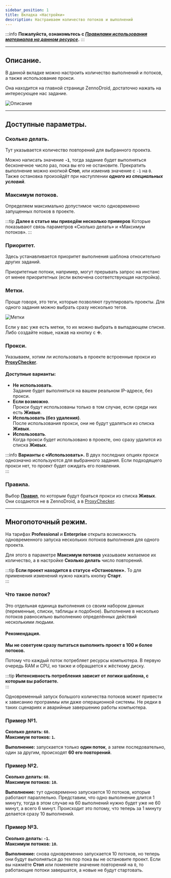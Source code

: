 ```yaml
---
sidebar_position: 1
title: Вкладка «Настройки»
description: Настраиваем количество потоков и выполнений
---  
```

:::info **Пожалуйста, ознакомьтесь с [*Правилами использования материалов на данном ресурсе*](../Disclaimer).**
:::
_______________________________________________  
## Описание.
В данной вкладке можно настроить количество выполнений и потоков, а также использование прокси.  

Она находится на главной странице ZennoDroid, достаточно нажать на интересующее нас задание.   

![Описание](./assets/Settings/Settings_pic1.png)  
_______________________________________________
## Доступные параметры.  
### Сколько делать.  
Тут указывается количество повторений для выбранного проекта.  

Можно написать значение **`-1`**, тогда задание будет выполняться бесконечное число раз, пока вы его не остановите. Прекратить выполнение можно кнопкой **Стоп**, или изменив значение с `-1` на `0`. Также остановка произойдёт при наступлении ***одного из специальных условий***.  

### Максимум потоков.  
Определяем максимально допустимое число одновременно запущенных потоков в проекте.  

:::tip **Далее в статье мы приведём несколько примеров**
Которые показывают связь параметров «Сколько делать» и «Максимум потоков».
:::

### Приоритет.  
Здесь устанавливается приоритет выполнения шаблона относительно других заданий.  

Приоритетные потоки, например, могут прерывать запрос на инстанс от менее приоритетных (если включена соответствующая настройка).  

### Метки.  
Проще говоря, это теги, которые позволяют группировать проекты. Для одного задания можно выбрать сразу несколько тегов.  

![Метки](./assets/Settings/Settings_pic2.png) 

Если у вас уже есть метки, то их можно выбрать в выпадающем списке. Либо создайте новые, нажав на кнопку с ✙.  

### Прокси.  
Указываем, хотим ли использовать в проекте встроенные прокси из [**ProxyChecker**](../get-started/ProxyCheckerZD).  

#### Доступные варианты:  
- **Не использовать**.  
Задание будет выполняться на вашем реальном IP-адресе, без прокси.  
- **Если возможно**.  
Прокси будут использованы только в том случае, если среди них есть **Живые**.  
- **Использовать (без удаления)**.  
После использования прокси, они не будут удаляться из списка **Живых**.  
- **Использовать**.  
Когда прокси будет использовано в проекте, оно сразу удалится из списка **Живых**.  

:::info **Варианты с «Использовать».**
В двух последних опциях прокси однозначно используются для выбранного задания. Если подходящего прокси нет, то проект будет ожидать его появления.   
:::  

### Правила.  
Выбор [**Правил**](https://zennolab.atlassian.net/wiki/spaces/RU/pages/848560252), по которым будут браться прокси из списка **Живых**. Они создаются не в ZennoDroid, а в [ProxyChecker](../get-started/ProxyCheckerZD_Interface).  
_______________________________________________
## Многопоточный режим.  
На тарифах **Professional** и **Enterprise** открыта возможность одновременного запуска нескольких потоков выполнения для одного проекта.  

Для этого в параметре **Максимум потоков** указываем желаемое их количество, а в настройке **Сколько делать** число повторений.  

:::tip **Если проект находится в статусе «Остановлен».**
То для применения изменений нужно нажать кнопку **Старт**.   
:::  

### Что такое поток?  
Это отдельная единица выполнения со своим набором данных (переменные, списки, таблицы и подобное). Выполнение в несколько потоков равносильно выполнению определённых действий несколькими людьми.

#### Рекомендация.  
**Мы не советуем сразу пытаться выполнить проект в 100 и более потоков.**  

Потому что каждый поток потребляет ресурсы компьютера. В первую очередь RAM и CPU, но также и обращается к жёсткому диску. 

:::tip **Интенсивность потребления зависит от логики шаблона, с которым вы работаете.**   
:::  

Одновременный запуск большого количества потоков может привести к зависанию программы или даже операционной системы. Не редки в таких сценариях и аварийные завершению работы компьютера.  

### Пример №1.  
**Сколько делать: `60`.**  
**Максимум потоков: `1`.**  

**Выполнение:** запускается только **один поток**, а затем последовательно, один за другим, происходят **60 его повторений**.  

### Пример №2.  
**Сколько делать: `60`.**  
**Максимум потоков: `10`.**  

**Выполнение:** тут одновременно запускается 10 потоков, которые работают параллельно. Представим, что одно выполнение длится 1 минуту, тогда в этом случае на 60 выполнений нужно будет уже не 60 минут, а всего 6 минут. Происходит это потому, что теперь за 1 минуту делается сразу 10 выполнений.  

### Пример №3.  
**Сколько делать: `-1`.**  
**Максимум потоков: `10`.**  

**Выполнение:** снова одновременно запускается 10 потоков, но теперь они будут выполняться до тех пор пока вы не остановите проект. Если вы нажмёте **Стоп** или поменяете значение повторений на `0`, то работающие потоки завершатся, а новые не будут стартовать.  